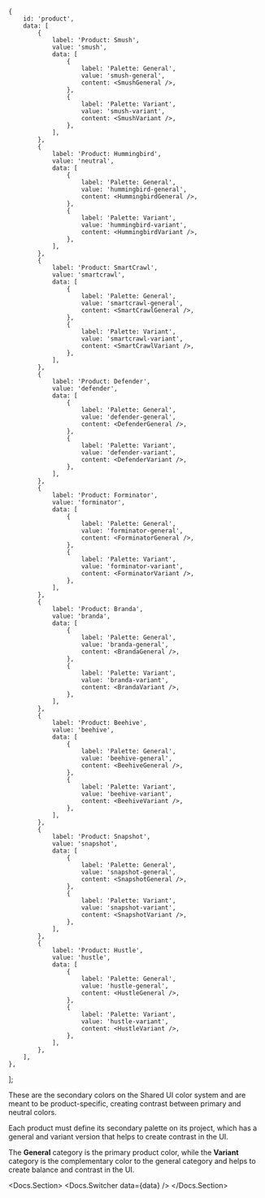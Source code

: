 









	{
		id: 'product',
		data: [
			{
				label: 'Product: Smush',
				value: 'smush',
				data: [
					{
						label: 'Palette: General',
						value: 'smush-general',
						content: <SmushGeneral />,
					},
					{
						label: 'Palette: Variant',
						value: 'smush-variant',
						content: <SmushVariant />,
					},
				],
			},
			{
				label: 'Product: Hummingbird',
				value: 'neutral',
				data: [
					{
						label: 'Palette: General',
						value: 'hummingbird-general',
						content: <HummingbirdGeneral />,
					},
					{
						label: 'Palette: Variant',
						value: 'hummingbird-variant',
						content: <HummingbirdVariant />,
					},
				],
			},
			{
				label: 'Product: SmartCrawl',
				value: 'smartcrawl',
				data: [
					{
						label: 'Palette: General',
						value: 'smartcrawl-general',
						content: <SmartCrawlGeneral />,
					},
					{
						label: 'Palette: Variant',
						value: 'smartcrawl-variant',
						content: <SmartCrawlVariant />,
					},
				],
			},
			{
				label: 'Product: Defender',
				value: 'defender',
				data: [
					{
						label: 'Palette: General',
						value: 'defender-general',
						content: <DefenderGeneral />,
					},
					{
						label: 'Palette: Variant',
						value: 'defender-variant',
						content: <DefenderVariant />,
					},
				],
			},
			{
				label: 'Product: Forminator',
				value: 'forminator',
				data: [
					{
						label: 'Palette: General',
						value: 'forminator-general',
						content: <ForminatorGeneral />,
					},
					{
						label: 'Palette: Variant',
						value: 'forminator-variant',
						content: <ForminatorVariant />,
					},
				],
			},
			{
				label: 'Product: Branda',
				value: 'branda',
				data: [
					{
						label: 'Palette: General',
						value: 'branda-general',
						content: <BrandaGeneral />,
					},
					{
						label: 'Palette: Variant',
						value: 'branda-variant',
						content: <BrandaVariant />,
					},
				],
			},
			{
				label: 'Product: Beehive',
				value: 'beehive',
				data: [
					{
						label: 'Palette: General',
						value: 'beehive-general',
						content: <BeehiveGeneral />,
					},
					{
						label: 'Palette: Variant',
						value: 'beehive-variant',
						content: <BeehiveVariant />,
					},
				],
			},
			{
				label: 'Product: Snapshot',
				value: 'snapshot',
				data: [
					{
						label: 'Palette: General',
						value: 'snapshot-general',
						content: <SnapshotGeneral />,
					},
					{
						label: 'Palette: Variant',
						value: 'snapshot-variant',
						content: <SnapshotVariant />,
					},
				],
			},
			{
				label: 'Product: Hustle',
				value: 'hustle',
				data: [
					{
						label: 'Palette: General',
						value: 'hustle-general',
						content: <HustleGeneral />,
					},
					{
						label: 'Palette: Variant',
						value: 'hustle-variant',
						content: <HustleVariant />,
					},
				],
			},
		],
	},
];

<p style={{ marginTop: 40, marginBottom: 0 }}>
	These are the secondary colors on the Shared UI color system and are meant
	to be product-specific, creating contrast between primary and neutral
	colors.
</p>

<p>
	Each product must define its secondary palette on its project, which has a
	general and variant version that helps to create contrast in the UI.
</p>

<p>
	The <strong>General</strong> category is the primary product color, while
	the <strong>Variant</strong> category is the complementary color to the
	general category and helps to create balance and contrast in the UI.
</p>

<Docs.Section>
	<Docs.Switcher data={data} />
</Docs.Section>
